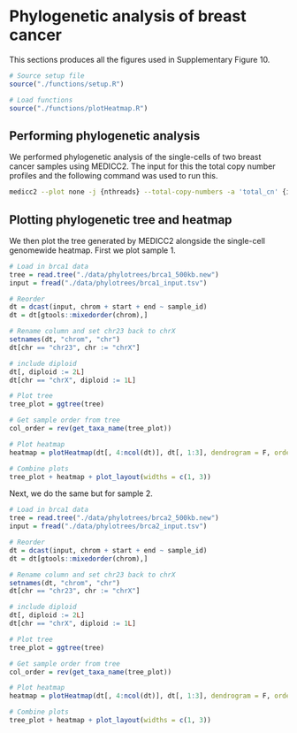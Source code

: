 # Phylogenetic analysis of breast cancer

This sections produces all the figures used in Supplementary Figure 10.

```r
# Source setup file
source("./functions/setup.R")

# Load functions
source("./functions/plotHeatmap.R")
```

## Performing phylogenetic analysis

We performed phylogenetic analysis of the single-cells of two breast cancer samples using MEDICC2. The input for this the total copy number profiles and the following command was used to run this.

```bash
medicc2 --plot none -j {nthreads} --total-copy-numbers -a 'total_cn' {input_tsv} {output_dir}
```

## Plotting phylogenetic tree and heatmap

We then plot the tree generated by MEDICC2 alongside the single-cell genomewide heatmap. First we plot sample 1.

```r
# Load in brca1 data
tree = read.tree("./data/phylotrees/brca1_500kb.new")
input = fread("./data/phylotrees/brca1_input.tsv")

# Reorder
dt = dcast(input, chrom + start + end ~ sample_id)
dt = dt[gtools::mixedorder(chrom),]

# Rename column and set chr23 back to chrX
setnames(dt, "chrom", "chr")
dt[chr == "chr23", chr := "chrX"]

# include diploid
dt[, diploid := 2L]
dt[chr == "chrX", diploid := 1L]

# Plot tree
tree_plot = ggtree(tree)

# Get sample order from tree
col_order = rev(get_taxa_name(tree_plot))

# Plot heatmap
heatmap = plotHeatmap(dt[, 4:ncol(dt)], dt[, 1:3], dendrogram = F, order = col_order, linesize = .75)

# Combine plots
tree_plot + heatmap + plot_layout(widths = c(1, 3))
```

Next, we do the same but for sample 2.

```r
# Load in brca1 data
tree = read.tree("./data/phylotrees/brca2_500kb.new")
input = fread("./data/phylotrees/brca2_input.tsv")

# Reorder
dt = dcast(input, chrom + start + end ~ sample_id)
dt = dt[gtools::mixedorder(chrom),]

# Rename column and set chr23 back to chrX
setnames(dt, "chrom", "chr")
dt[chr == "chr23", chr := "chrX"]

# include diploid
dt[, diploid := 2L]
dt[chr == "chrX", diploid := 1L]

# Plot tree
tree_plot = ggtree(tree)

# Get sample order from tree
col_order = rev(get_taxa_name(tree_plot))

# Plot heatmap
heatmap = plotHeatmap(dt[, 4:ncol(dt)], dt[, 1:3], dendrogram = F, order = col_order, linesize = .75)

# Combine plots
tree_plot + heatmap + plot_layout(widths = c(1, 3))
```
